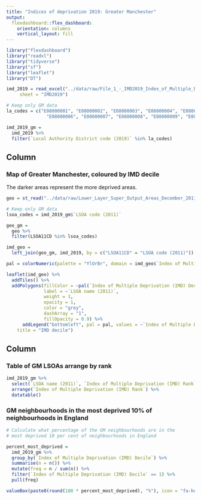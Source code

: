 ```yaml
---
title: "Indices of deprivation 2019: Greater Manchester"
output: 
  flexdashboard::flex_dashboard:
    orientation: columns
    vertical_layout: fill
---
```


```r
library("flexdashboard")
library("readxl")
library("tidyverse")
library("sf")
library("leaflet")
library("DT")

imd_2019 = read_excel("../data/raw/File_1_-_IMD2019_Index_of_Multiple_Deprivation.xlsx", 
     sheet = "IMD2019")

# Keep only GM data
la_codes = c("E08000001", "E08000002", "E08000003", "E08000004", "E08000005",
               "E08000006", "E08000007", "E08000008", "E08000009", "E08000010")

imd_2019_gm =
  imd_2019 %>%
  filter(`Local Authority District code (2019)` %in% la_codes) 
```

Column {data-width=650}
-----------------------------------------------------------------------

### Map of Greater Manchester, coloured by IMD decile

The darker areas represent the more deprived areas.

```r
geo = st_read("../data/raw/Lower_Layer_Super_Output_Areas_December_2011_Boundaries_EW_BSC/Lower_Layer_Super_Output_Areas_December_2011_Boundaries_EW_BSC.shp", quiet = TRUE)

# Keep only GM data
lsoa_codes = imd_2019_gm$`LSOA code (2011)`

geo_gm =
  geo %>%
  filter(LSOA11CD %in% lsoa_codes)

imd_geo = 
  left_join(geo_gm, imd_2019, by = c("LSOA11CD" = "LSOA code (2011)"))

pal = colorNumeric(palette = "YlOrBr", domain = imd_geo$`Index of Multiple Deprivation (IMD) Decile`, reverse = TRUE)

leaflet(imd_geo) %>%
  addTiles() %>%
  addPolygons(fillColor = ~pal(`Index of Multiple Deprivation (IMD) Decile`), 
              label = ~`LSOA name (2011)`, 
              weight = 1,
              opacity = 1,
              color = "grey",
              dashArray = "1",
              fillOpacity = 0.9) %>%
      addLegend("bottomleft", pal = pal, values = ~`Index of Multiple Deprivation (IMD) Decile`,
    title = "IMD decile")
```

Column {data-width=350}
-----------------------------------------------------------------------

### Table of GM LSOAs arrange by rank

```r
imd_2019_gm %>%
  select(`LSOA name (2011)`, `Index of Multiple Deprivation (IMD) Rank`) %>%
  arrange(`Index of Multiple Deprivation (IMD) Rank`) %>%
  datatable()
```

### GM neighbourhoods in the most deprived 10% of neighbourhoods in England

```r

# Calculate what percentage of the GM neighbourhoods are in the 
# most deprived 10 per cent of neighbourhoods in England

percent_most_deprived = 
  imd_2019_gm %>%
  group_by(`Index of Multiple Deprivation (IMD) Decile`) %>%
  summarise(n = n()) %>%
  mutate(freq = n / sum(n)) %>%
  filter(`Index of Multiple Deprivation (IMD) Decile` == 1) %>%
  pull(freq) 

valueBox(paste0(round(100 * percent_most_deprived), "%"), icon = "fa-home")
```


